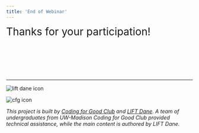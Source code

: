 ```yaml
---
title: 'End of Webinar'
---
```


<span style="font-size:2em;"> Thanks for your participation!  </span>  
    

<br />
<br />
<br />
<br />
<br />

***

![lift dane icon](/components/lift_icon.png "LIFT Dane")
<!-- ![x icon](/components/x.png "X") -->
![cfg icon](/components/c4g_icon.png "Coding for Good")

*This project is built by [Coding for Good Club](https://www.coding4good.net) and [LIFT Dane](https://www.liftdane.org). A team of undergraduates from UW-Madison Coding for Good Club provided technical assistance, while the main content is authored by LIFT Dane.*
